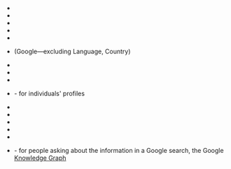*{{tl|Google}}
*{{tl|Google books}}
*{{tl|Google custom}}
*{{tl|Google help desk}}
*{{tl|Google images}}
*{{tl|Google LC}} (Google—excluding Language, Country)
*{{tl|Search for}}
*{{tl|Find sources}}
*{{tl|Google scholar}}
*{{tl|Google Scholar id}} - for individuals' profiles
*{{tl|Google trends}}
*{{tl|Google translation}}
*{{tl|Google Wikipedia}}
*{{tl|Help desk searches}}
*{{tl|Translate wikipedia}}
*{{tl|HD/GKG}} - for people asking about the information in a Google search, the Google [[Google知识图谱|Knowledge Graph]]<noinclude>
{{documentation}}
</noinclude>